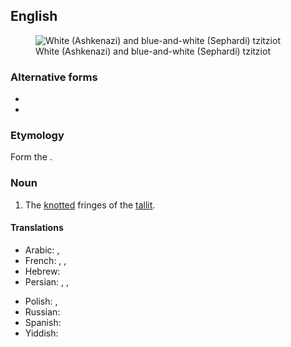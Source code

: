 ==English==
{{wikipedia}}
[[Image:Tzitzith.jpg|thumb|right|White (Ashkenazi) and blue-and-white (Sephardi) tzitziot]]

===Alternative forms===
* {{alter|en|tsitsith}}
* {{alter|en|zizit}}

===Etymology===
Form the {{etyl|he|en}} {{m|he|צִיצִית}}‎.

===Noun===
{{en-noun|tzitziot|tzitzis|tzitzith}}

# The [[knot]]ted fringes of the [[tallit]].

====Translations====
{{trans-top|knots on a tallit}}
* Arabic: {{t|ar|صِيصِيَة}}, {{t|ar|ضِيضِيَة}} {{t|ar| تِزِيتِزِيت}}
* French: {{t+|fr|tsitsit}}, {{t|fr|tzitzis}}, {{t|fr|tsitsis}}
* Hebrew: {{t+|he|ציצית}}
* Persian: {{t|fa|صیصیت|tr=ṣiṣiyet}}, {{t|fa|ضیضیت|tr=ziziyet}}, {{t|fa|تزیزیت|tr=tezitezit}}
{{trans-mid}}
* Polish: {{t|pl|cicit}}, {{t|pl|cyces}}
* Russian: {{t+|ru|ци́цит}}
* Spanish: {{t|es|tzitzit}}
* Yiddish: {{t|yi|ציצית|tr=tsitsis}}
{{trans-bottom}}

{{topics|en|Judaism}}